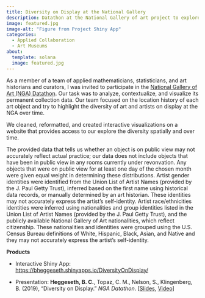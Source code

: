 ```yaml
---
title: Diversity on Display at the National Gallery
description: Datathon at the National Gallery of art project to explore diversity of artists on display.
image: featured.jpg
image-alt: "Figure from Project Shiny App"
categories:
  - Applied Collaboration
  - Art Museums
about: 
  template: solana
  image: featured.jpg
---
```


As a member of a team of applied mathematicians, statisticians, and art historians and curators, I was invited to participate in the [National Gallery of Art (NGA) Datathon](https://www.nga.gov/press/2019/datathon.html). Our task was to analyze, contextualize, and visualize its permanent collection data. Our team focused on the location history of each art object and try to highlight the diversity of art and artists on display at the NGA over time.

We cleaned, reformatted, and created interactive visualizations on a website that provides access to our explore the diversity spatially and over time.

The provided data that tells us whether an object is on public view may not accurately reflect actual practice; our data does not include objects that have been in public view in any rooms currently under revonvation. Any objects that were on public view for at least one day of the chosen month were given equal weight in determining these distributions. Artist gender identities were identified from the Union List of Artist Names (provided by the J. Paul Getty Trust), inferred based on the first name using historical data records, or manually determined by an art historian. These identities may not accurately express the artist's self-identity. Artist race/ethnicities identities were inferred using nationalities and group identities listed in the Union List of Artist Names (provided by the J. Paul Getty Trust), and the publicly available National Gallery of Art nationalities, which reflect citizenship. These nationalities and identities were grouped using the U.S. Census Bureau definitions of White, Hispanic, Black, Asian, and Native and they may not accurately express the artist's self-identity.

**Products**

-   Interactive Shiny App: <https://bheggeseth.shinyapps.io/DiversityOnDisplay/>

-   Presentation: **Heggeseth, B. C.**, Topaz, C. M., Nelson, S., Klingenberg, B. (2019), "Diversity on Display." *NGA Datathon*. \[[Slides](https://www.nga.gov/content/dam/ngaweb/press/2019/datathon/team-4.pdf), [Video](https://www.youtube.com/watch?v=PGSNieRw_go)\]
